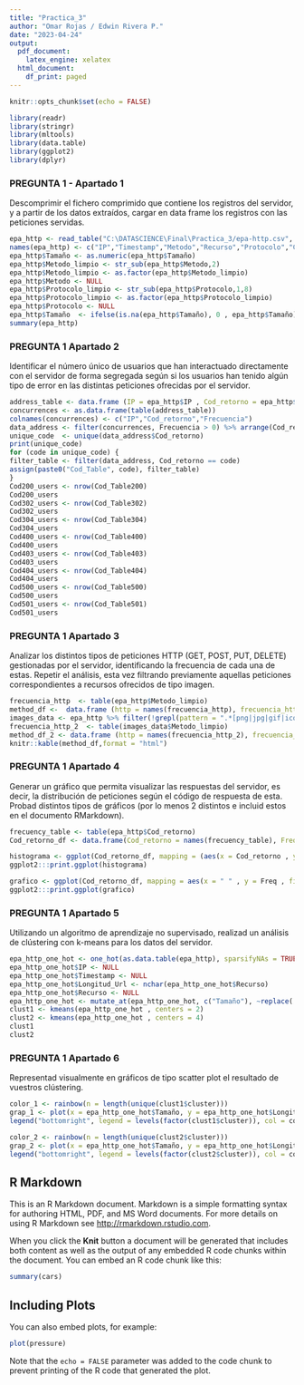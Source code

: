 ```yaml
---
title: "Practica_3"
author: "Omar Rojas / Edwin Rivera P."
date: "2023-04-24"
output:
  pdf_document:
    latex_engine: xelatex
  html_document:
    df_print: paged
---
```


```r
knitr::opts_chunk$set(echo = FALSE)
```

```r
library(readr)
library(stringr)
library(mltools)
library(data.table)
library(ggplot2)
library(dplyr)
```

### PREGUNTA 1 - Apartado 1
Descomprimir el fichero comprimido que contiene los registros del servidor, y
a partir de los datos extraídos, cargar en data frame los registros con las
peticiones servidas.
```r
epa_http <- read_table("C:\DATASCIENCE\Final\Practica_3/epa-http.csv", col_names = FALSE)
names(epa_http) <- c("IP","Timestamp","Metodo","Recurso","Protocolo","Cod_retorno","Tamaño")
epa_http$Tamaño <- as.numeric(epa_http$Tamaño)
epa_http$Metodo_limpio <- str_sub(epa_http$Metodo,2)
epa_http$Metodo_limpio <- as.factor(epa_http$Metodo_limpio)
epa_http$Metodo <- NULL
epa_http$Protocolo_limpio <- str_sub(epa_http$Protocolo,1,8)
epa_http$Protocolo_limpio <- as.factor(epa_http$Protocolo_limpio)
epa_http$Protocolo <- NULL
epa_http$Tamaño  <- ifelse(is.na(epa_http$Tamaño), 0 , epa_http$Tamaño)
summary(epa_http)
```

### PREGUNTA 1  Apartado 2
Identificar el número único de usuarios que han interactuado directamente con
el servidor de forma segregada según si los usuarios han tenido algún tipo de
error en las distintas peticiones ofrecidas por el servidor.
```r
address_table <- data.frame (IP = epa_http$IP , Cod_retorno = epa_http$Cod_retorno)
concurrences <- as.data.frame(table(address_table))
colnames(concurrences) <- c("IP","Cod_retorno","Frecuencia")
data_address <- filter(concurrences, Frecuencia > 0) %>% arrange(Cod_retorno)
unique_code  <- unique(data_address$Cod_retorno)
print(unique_code)
for (code in unique_code) {
filter_table <- filter(data_address, Cod_retorno == code)
assign(paste0("Cod_Table", code), filter_table)
}
Cod200_users <- nrow(Cod_Table200)
Cod200_users
Cod302_users <- nrow(Cod_Table302)
Cod302_users
Cod304_users <- nrow(Cod_Table304)
Cod304_users
Cod400_users <- nrow(Cod_Table400)
Cod400_users
Cod403_users <- nrow(Cod_Table403)
Cod403_users
Cod404_users <- nrow(Cod_Table404)
Cod404_users
Cod500_users <- nrow(Cod_Table500)
Cod500_users
Cod501_users <- nrow(Cod_Table501)
Cod501_users

```

### PREGUNTA 1  Apartado 3
Analizar los distintos tipos de peticiones HTTP (GET, POST, PUT, DELETE)
gestionadas por el servidor, identificando la frecuencia de cada una de estas.
Repetir el análisis, esta vez filtrando previamente aquellas peticiones
correspondientes a recursos ofrecidos de tipo imagen.
```r
frecuencia_http  <- table(epa_http$Metodo_limpio)
method_df <-  data.frame (http = names(frecuencia_http), frecuencia_http  = as.vector(frecuencia_http))
images_data <- epa_http %>% filter(!grepl(pattern = ".*[png|jpg|gif|ico]$", x = Recurso))
frecuencia_http_2  <- table(images_data$Metodo_limpio)
method_df_2 <- data.frame (http = names(frecuencia_http_2), frecuencia_http_2 = as.vector( frecuencia_http_2))
knitr::kable(method_df,format = "html")
```

### PREGUNTA 1  Apartado 4
Generar un gráfico que permita visualizar las respuestas del servidor, es decir,
la distribución de peticiones según el código de respuesta de esta. Probad
distintos tipos de gráficos (por lo menos 2 distintos e incluid estos en el
documento RMarkdown).
```r
frecuency_table <- table(epa_http$Cod_retorno)
Cod_retorno_df <- data.frame(Cod_retorno = names(frecuency_table), Freq  = as.vector(frecuency_table))

histograma <- ggplot(Cod_retorno_df, mapping = (aes(x = Cod_retorno , y  =  Freq))) + geom_bar(stat = "identity") + labs(title ="Histograma Respuesta de Código", x  = "Código de respuesta", y = "Frecuencia") + theme_light()
ggplot2:::print.ggplot(histograma)

grafico <- ggplot(Cod_retorno_df, mapping = aes(x = " " , y = Freq , fill  =  Cod_retorno)) + geom_bar(stat = "identity", color = "red") + coord_polar( "y" , start = 0 ) + labs(title = "Código de retorno") + theme_light()
ggplot2:::print.ggplot(grafico)

```

### PREGUNTA 1  Apartado 5
Utilizando un algoritmo de aprendizaje no supervisado, realizad un análisis de
clústering con k-means para los datos del servidor.
```r
epa_http_one_hot <- one_hot(as.data.table(epa_http), sparsifyNAs = TRUE)
epa_http_one_hot$IP <- NULL
epa_http_one_hot$Timestamp <- NULL
epa_http_one_hot$Longitud_Url <- nchar(epa_http_one_hot$Recurso)
epa_http_one_hot$Recurso <- NULL
epa_http_one_hot <- mutate_at(epa_http_one_hot, c("Tamaño"), ~replace(., is.na(.), 0))
clust1 <- kmeans(epa_http_one_hot , centers = 2)
clust2 <- kmeans(epa_http_one_hot , centers = 4)
clust1
clust2
```

### PREGUNTA 1  Apartado 6
Representad visualmente en gráficos de tipo scatter plot el resultado de
vuestros clústering.
```r

color_1 <- rainbow(n = length(unique(clust1$cluster)))
grap_1 <- plot(x = epa_http_one_hot$Tamaño, y = epa_http_one_hot$Longitud_Url, col = color_1[ clust1$cluster], main = " Grafico agrupamiento de 2")
legend("bottomright", legend = levels(factor(clust1$cluster)), col = color_1, pch = 16)

color_2 <- rainbow(n = length(unique(clust2$cluster)))
grap_2 <- plot(x = epa_http_one_hot$Tamaño, y = epa_http_one_hot$Longitud_Url, col = color_2[ clust2$cluster], main = " Grafico agrupamiento de 4")
legend("bottomright", legend = levels(factor(clust2$cluster)), col = color_2, pch = 16)
```
## R Markdown

This is an R Markdown document. Markdown is a simple formatting syntax for authoring HTML, PDF, and MS Word documents. For more details on using R Markdown see <http://rmarkdown.rstudio.com>.

When you click the **Knit** button a document will be generated that includes both content as well as the output of any embedded R code chunks within the document. You can embed an R code chunk like this:

```r
summary(cars)
```

## Including Plots

You can also embed plots, for example:

```r
plot(pressure)
```

Note that the `echo = FALSE` parameter was added to the code chunk to prevent printing of the R code that generated the plot.
